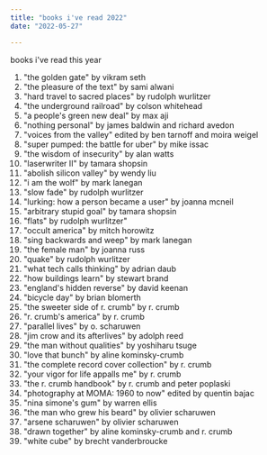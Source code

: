 ```yaml
---
title: "books i've read 2022"
date: "2022-05-27"

---
```


books i've read this year

1. "the golden gate" by vikram seth
2. "the pleasure of the text" by sami alwani
3. "hard travel to sacred places" by rudolph wurlitzer
4. "the underground railroad" by colson whitehead
5. "a people's green new deal" by max aji
6. "nothing personal" by james baldwin and richard avedon
7. "voices from the valley" edited by ben tarnoff and moira weigel
8. "super pumped: the battle for uber" by mike issac
9. "the wisdom of insecurity" by alan watts
10. "laserwriter II" by tamara shopsin
11. "abolish silicon valley" by wendy liu
12. "i am the wolf" by mark lanegan
13. "slow fade" by rudolph wurlitzer
14. "lurking: how a person became a user" by joanna mcneil
15. "arbitrary stupid goal" by tamara shopsin
16. "flats" by rudolph wurlitzer"
17. "occult america" by mitch horowitz
18. "sing backwards and weep" by mark lanegan
19. "the female man" by joanna russ
20. "quake" by rudolph wurlitzer
21. "what tech calls thinking" by adrian daub
22. "how buildings learn" by stewart brand
23. "england's hidden reverse" by david keenan
24. "bicycle day" by brian blomerth
25. "the sweeter side of r. crumb" by r. crumb
26. "r. crumb's america" by r. crumb
27. "parallel lives" by o. scharuwen
28. "jim crow and its afterlives" by adolph reed
29. "the man without qualities" by yoshiharu tsuge
30. "love that bunch" by aline kominsky-crumb
31. "the complete record cover collection" by r. crumb
32. "your vigor for life appalls me" by r. crumb
33. "the r. crumb handbook" by r. crumb and peter poplaski
34. "photography at MOMA: 1960 to now" edited by quentin bajac
35. "nina simone's gum" by warren ellis
36. "the man who grew his beard" by olivier scharuwen
37. "arsene scharuwen" by olivier scharuwen
38. "drawn together" by aline kominsky-crumb and r. crumb
39. "white cube" by brecht vanderbroucke
